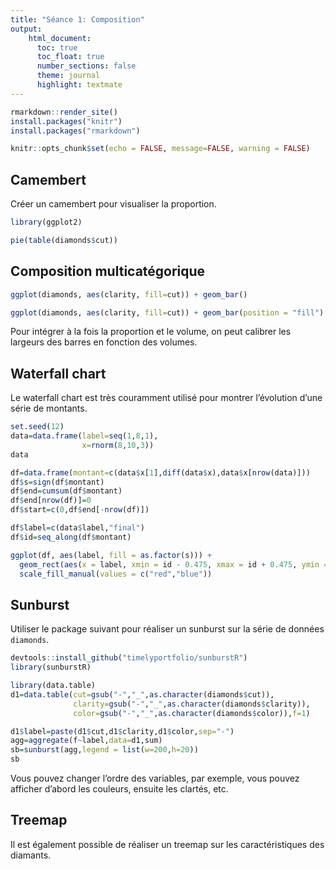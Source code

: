 ```yaml
---
title: "Séance 1: Composition"
output:
    html_document:
      toc: true
      toc_float: true
      number_sections: false
      theme: journal
      highlight: textmate
---
```


```r
rmarkdown::render_site()
install.packages("knitr")
install.packages("rmarkdown")

```

```r
knitr::opts_chunk$set(echo = FALSE, message=FALSE, warning = FALSE)
```


## Camembert

Créer un camembert pour visualiser la proportion.

```r
library(ggplot2)

pie(table(diamonds$cut))

```

## Composition multicatégorique

```r
ggplot(diamonds, aes(clarity, fill=cut)) + geom_bar()
```


```r
ggplot(diamonds, aes(clarity, fill=cut)) + geom_bar(position = "fill")
```

Pour intégrer à la fois la proportion et le volume, on peut calibrer les largeurs des barres en fonction des volumes.

## Waterfall chart

Le waterfall chart est très couramment utilisé pour montrer l'évolution d'une série de montants.

```r
set.seed(12)
data=data.frame(label=seq(1,8,1),
                x=rnorm(8,10,3))
data
```


```r
df=data.frame(montant=c(data$x[1],diff(data$x),data$x[nrow(data)]))
df$s=sign(df$montant)
df$end=cumsum(df$montant)
df$end[nrow(df)]=0
df$start=c(0,df$end[-nrow(df)])

df$label=c(data$label,"final")
df$id=seq_along(df$montant)

ggplot(df, aes(label, fill = as.factor(s))) + 
  geom_rect(aes(x = label, xmin = id - 0.475, xmax = id + 0.475, ymin = end, ymax = start)) +
  scale_fill_manual(values = c("red","blue"))

```


## Sunburst

Utiliser le package suivant pour réaliser un sunburst sur la série de données `diamonds`.

```r
devtools::install_github("timelyportfolio/sunburstR")
library(sunburstR)
```

```r
library(data.table)
d1=data.table(cut=gsub("-","_",as.character(diamonds$cut)),
              clarity=gsub("-","_",as.character(diamonds$clarity)),
              color=gsub("-","_",as.character(diamonds$color)),f=1)

d1$label=paste(d1$cut,d1$clarity,d1$color,sep="-")
agg=aggregate(f~label,data=d1,sum)
sb=sunburst(agg,legend = list(w=200,h=20))
sb
```

Vous pouvez changer l'ordre des variables, par exemple, vous pouvez afficher d'abord les couleurs, ensuite les clartés, etc.

## Treemap

Il est également possible de réaliser un treemap sur les caractéristiques des diamants.




